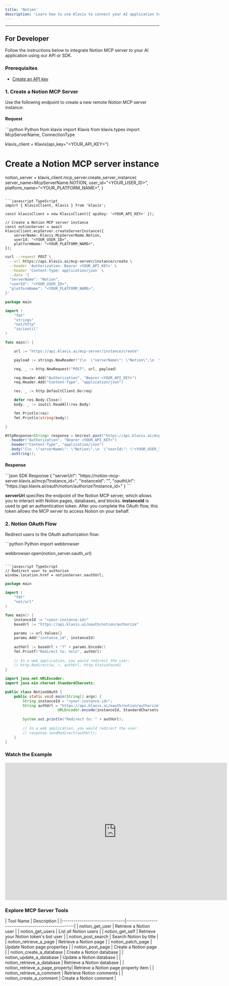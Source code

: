 ```yaml
---
title: 'Notion'
description: 'Learn how to use Klavis to connect your AI application to Notion MCP Server'
---
```



<NoCodeSnippet />

---

## For Developer

Follow the instructions below to integrate Notion MCP server to your AI application using our API or SDK.

### Prerequisites

- [Create an API key](https://www.klavis.ai/home/api-keys)

### 1. Create a Notion MCP Server

Use the following endpoint to create a new remote Notion MCP server instance:

#### Request
<CodeGroup>
```python Python
from klavis import Klavis
from klavis.types import McpServerName, ConnectionType

klavis_client = Klavis(api_key="<YOUR_API_KEY>")

# Create a Notion MCP server instance
notion_server = klavis_client.mcp_server.create_server_instance(
    server_name=McpServerName.NOTION,
    user_id="<YOUR_USER_ID>",
    platform_name="<YOUR_PLATFORM_NAME>",
)
```

```javascript TypeScript
import { KlavisClient, Klavis } from 'klavis';

const klavisClient = new KlavisClient({ apiKey: '<YOUR_API_KEY>' });

// Create a Notion MCP server instance
const notionServer = await klavisClient.mcpServer.createServerInstance({
    serverName: Klavis.McpServerName.Notion,
    userId: "<YOUR_USER_ID>",
    platformName: "<YOUR_PLATFORM_NAME>",
});
```

```bash cURL
curl --request POST \
  --url https://api.klavis.ai/mcp-server/instance/create \
  --header 'Authorization: Bearer <YOUR_API_KEY>' \
  --header 'Content-Type: application/json' \
  --data '{
  "serverName": "Notion",
  "userId": "<YOUR_USER_ID>",
  "platformName": "<YOUR_PLATFORM_NAME>",
}'
```



```go Go
package main

import (
	"fmt"
	"strings"
	"net/http"
	"io/ioutil"
)

func main() {

	url := "https://api.klavis.ai/mcp-server/instance/create"

	payload := strings.NewReader("{\n  \"serverName\": \"Notion\",\n  \"userId\": \"<YOUR_USER_ID>\",\n  \"platformName\": \"<YOUR_PLATFORM_NAME>\",\n}")

	req, _ := http.NewRequest("POST", url, payload)

	req.Header.Add("Authorization", "Bearer <YOUR_API_KEY>")
	req.Header.Add("Content-Type", "application/json")

	res, _ := http.DefaultClient.Do(req)

	defer res.Body.Close()
	body, _ := ioutil.ReadAll(res.Body)

	fmt.Println(res)
	fmt.Println(string(body))

}
```

```java Java
HttpResponse<String> response = Unirest.post("https://api.klavis.ai/mcp-server/instance/create")
  .header("Authorization", "Bearer <YOUR_API_KEY>")
  .header("Content-Type", "application/json")
  .body("{\n  \"serverName\": \"Notion\",\n  \"userId\": \"<YOUR_USER_ID>\",\n  \"platformName\": \"<YOUR_PLATFORM_NAME>\",\n}")
  .asString();
```
</CodeGroup>

#### Response
<CodeGroup>
```json SDK Response
{
  "serverUrl": "https://notion-mcp-server.klavis.ai/mcp/?instance_id=<instance-id>",
  "instanceId": "<instance-id>",
  "oauthUrl": "https://api.klavis.ai/oauth/notion/authorize?instance_id=<instance-id>"
}
```
</CodeGroup>

<Check>**serverUrl** specifies the endpoint of the Notion MCP server, which allows you to interact with Notion pages, databases, and blocks.</Check>
<Note>**instanceId** is used to get an authentication token. After you complete the OAuth flow, this token allows the MCP server to access Notion on your behalf.</Note>

### 2. Notion OAuth Flow

Redirect users to the OAuth authorization flow:

<CodeGroup>
```python Python
import webbrowser

webbrowser.open(notion_server.oauth_url)
```

```javascript TypeScript
// Redirect user to authorize
window.location.href = notionServer.oauthUrl;
```



```go Go
package main

import (
    "fmt"
    "net/url"
)

func main() {
    instanceId := "<your-instance-id>"
    baseUrl := "https://api.klavis.ai/oauth/notion/authorize"
    
    params := url.Values{}
    params.Add("instance_id", instanceId)
    
    authUrl := baseUrl + "?" + params.Encode()
    fmt.Printf("Redirect to: %s\n", authUrl)
    
    // In a web application, you would redirect the user:
    // http.Redirect(w, r, authUrl, http.StatusFound)
}
```

```java Java
import java.net.URLEncoder;
import java.nio.charset.StandardCharsets;

public class NotionOAuth {
    public static void main(String[] args) {
        String instanceId = "<your-instance-id>";
        String authUrl = "https://api.klavis.ai/oauth/notion/authorize?instance_id=" + 
                        URLEncoder.encode(instanceId, StandardCharsets.UTF_8);
        
        System.out.println("Redirect to: " + authUrl);
        
        // In a web application, you would redirect the user:
        // response.sendRedirect(authUrl);
    }
}
```


</CodeGroup>

### Watch the Example
<iframe
  width="725"
  height="450"
  src="https://www.youtube.com/embed/K7NnYbEhmyM"
  title="YouTube video player"
  frameBorder="0"
  allow="accelerometer; autoplay; clipboard-write; encrypted-media; gyroscope; picture-in-picture; web-share"
  allowFullScreen
></iframe>

### Explore MCP Server Tools

<Accordion title="Tools Information">
| Tool Name                       | Description                                       |
|--------------------------------|---------------------------------------------------|
| notion_get_user                | Retrieve a Notion user                            |
| notion_get_users               | List all Notion users                             |
| notion_get_self                | Retrieve your Notion token's bot user             |
| notion_post_search             | Search Notion by title                            |
| notion_retrieve_a_page         | Retrieve a Notion page                            |
| notion_patch_page              | Update Notion page properties                     |
| notion_post_page               | Create a Notion page                              |
| notion_create_a_database       | Create a Notion database                          |
| notion_update_a_database       | Update a Notion database                          |
| notion_retrieve_a_database     | Retrieve a Notion database                        |
| notion_retrieve_a_page_property| Retrieve a Notion page property item              |
| notion_retrieve_a_comment      | Retrieve Notion comments                          |
| notion_create_a_comment        | Create a Notion comment                           |
</Accordion> 